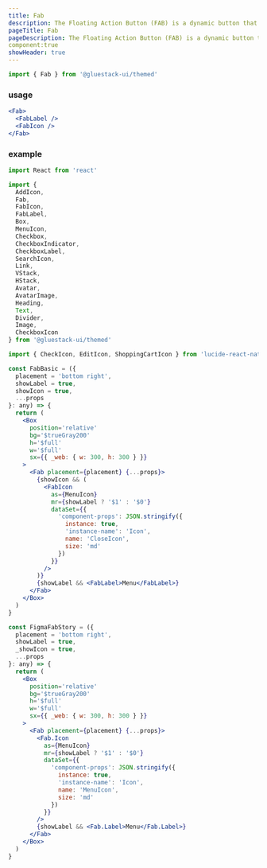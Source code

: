 ```yaml
---
title: Fab
description: The Floating Action Button (FAB) is a dynamic button that stays visible and provides access to a primary action throughout the user's journey in the application. It is a powerful UI element that adds a touch of elegance and convenience to the user experience.
pageTitle: Fab
pageDescription: The Floating Action Button (FAB) is a dynamic button that stays visible and provides access to a primary action throughout the user's journey in the application. It is a powerful UI element that adds a touch of elegance and convenience to the user experience.
component:true
showHeader: true
---
```


```jsx
import { Fab } from '@gluestack-ui/themed'
```

### usage

```jsx
<Fab>
  <FabLabel />
  <FabIcon />
</Fab>
```

### example

```jsx
import React from 'react'

import {
  AddIcon,
  Fab,
  FabIcon,
  FabLabel,
  Box,
  MenuIcon,
  Checkbox,
  CheckboxIndicator,
  CheckboxLabel,
  SearchIcon,
  Link,
  VStack,
  HStack,
  Avatar,
  AvatarImage,
  Heading,
  Text,
  Divider,
  Image,
  CheckboxIcon
} from '@gluestack-ui/themed'

import { CheckIcon, EditIcon, ShoppingCartIcon } from 'lucide-react-native'

const FabBasic = ({
  placement = 'bottom right',
  showLabel = true,
  showIcon = true,
  ...props
}: any) => {
  return (
    <Box
      position='relative'
      bg='$trueGray200'
      h='$full'
      w='$full'
      sx={{ _web: { w: 300, h: 300 } }}
    >
      <Fab placement={placement} {...props}>
        {showIcon && (
          <FabIcon
            as={MenuIcon}
            mr={showLabel ? '$1' : '$0'}
            dataSet={{
              'component-props': JSON.stringify({
                instance: true,
                'instance-name': 'Icon',
                name: 'CloseIcon',
                size: 'md'
              })
            }}
          />
        )}
        {showLabel && <FabLabel>Menu</FabLabel>}
      </Fab>
    </Box>
  )
}

const FigmaFabStory = ({
  placement = 'bottom right',
  showLabel = true,
  _showIcon = true,
  ...props
}: any) => {
  return (
    <Box
      position='relative'
      bg='$trueGray200'
      h='$full'
      w='$full'
      sx={{ _web: { w: 300, h: 300 } }}
    >
      <Fab placement={placement} {...props}>
        <Fab.Icon
          as={MenuIcon}
          mr={showLabel ? '$1' : '$0'}
          dataSet={{
            'component-props': JSON.stringify({
              instance: true,
              'instance-name': 'Icon',
              name: 'MenuIcon',
              size: 'md'
            })
          }}
        />
        {showLabel && <Fab.Label>Menu</Fab.Label>}
      </Fab>
    </Box>
  )
}
```
